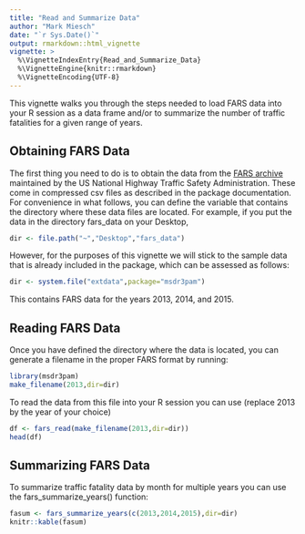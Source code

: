 ```yaml
---
title: "Read and Summarize Data"
author: "Mark Miesch"
date: "`r Sys.Date()`"
output: rmarkdown::html_vignette
vignette: >
  %\VignetteIndexEntry{Read_and_Summarize_Data}
  %\VignetteEngine{knitr::rmarkdown}
  %\VignetteEncoding{UTF-8}
---
```


This vignette walks you through the steps needed to load FARS data into your R session as a data frame and/or to summarize the number of traffic fatalities for a given range of years.


## Obtaining FARS Data 

The first thing you need to do is to obtain the data from the [FARS archive](https://www.nhtsa.gov/research-data/fatality-analysis-reporting-system-fars) maintained by the US National Highway Traffic Safety Administration.  These come in compressed csv files as described in the package documentation.   For convenience in what follows, you can define the variable that contains the directory where these data files are located.  For example, if you put the data in the directory fars_data on your Desktop,  

```r
dir <- file.path("~","Desktop","fars_data")
```

However, for the purposes of this vignette we will stick to the sample data that is already included in the package, which can be assessed as follows:

```r
dir <- system.file("extdata",package="msdr3pam")
```

This contains FARS data for the years 2013, 2014, and 2015.

## Reading FARS Data

Once you have defined the directory where the data is located, you can generate a filename in the proper FARS format by running:

```r
library(msdr3pam)
make_filename(2013,dir=dir)
```

To read the data from this file into your R session you can use (replace 2013 by the year of your choice)

```r
df <- fars_read(make_filename(2013,dir=dir))
head(df)
```


## Summarizing FARS Data

To summarize traffic fatality data by month for multiple years you can use the fars_summarize_years() function: 

```r
fasum <- fars_summarize_years(c(2013,2014,2015),dir=dir)
knitr::kable(fasum)
```

